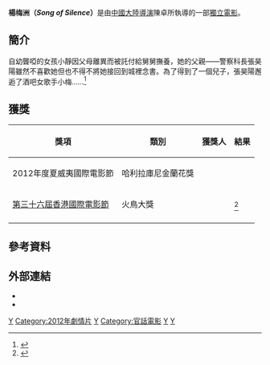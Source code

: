{{Infobox Film
| name                  = 楊梅洲
| original_name         = ''Song of Silence''
| image                 = Song of Silence.jpg
| caption               = 《楊梅洲》正式版海報 
| image_size            = 260px
| director              = 陳卓
| producer              = 陳卓<br />{{lang|en|Gianluigi Perrone}}<br />王沖
| producer_2            = 
| writer                = 
| screenplay            = 陳卓<br />陳浩洋<br />孫彥凱
| story                 = 
| based on              = 
| narrator              = 
| production_supervisor = 
| starring              = 李强<br />尹雅宁<br />吴冰滨<br />余宣
| music                 = 
| maintheme             = 蔣安青
| opentheme             = 
| endtheme              = 
| cinematography        = 十月
| editing               = 
| sound                 = 
| studio                = 北京老虎數字傳媒有限公司<br />豐收電影有限公司
| distributor           = 豐收電影有限公司<small>（中國大陸院線）</small>
| released              = {{CHNML}}2012年4月23日<br />{{SUI}}2012年9月25日<br />{{DEU}}2012年9月30日<br />{{ROC}}2012年11月9日
| issue date            = 
| sec-title             = 
| rate                  = 
| runtime               = 96分鐘
| country               = [[中國|中國]]
| language              = [[長沙話|長沙話]]、[[湘潭話|湘潭話]]
| sarft_id              = 
| imdb_id               = 2378467
| amg_id                =
| budget                = 
| gross                 = 
| preceded_by           = 
| followed_by           = 
| cn_name               = 
| hk_name               = 
| tw_name               = 
| sg_name               = 
}}

'''楊梅洲（''Song of Silence''）'''是由[[中國大陸|中國大陸]][[導演|導演]]陳卓所執導的一部[[獨立電影|獨立電影]]。

== 簡介 ==
自幼聾啞的女孩小靜因父母離異而被託付給舅舅撫養，她的父親——警察科長張昊陽雖然不喜歡她但也不得不將她接回到城裡念書。為了得到了一個兒子，張昊陽邂逅了酒吧女歌手小梅……<ref>{{cite web|author=翱翔|title=杨梅洲导演见面会|url=http://www.wxrb.com/node/shenghuo_2/2012-11-5/12115101816108371772.html|publisher=无锡新传媒网|accessdate=2013-05-08|deadurl=yes|archiveurl=https://web.archive.org/web/20160304122926/http://www.wxrb.com/node/shenghuo_2/2012-11-5/12115101816108371772.html|archivedate=2016-03-04}}</ref>

== 獲獎 ==
{| class="wikitable"
|-
!獎項 !! 類別 !! 獲獎人 !! 結果
|-
| 2012年度夏威夷國際電影節
| 哈利拉庫尼金蘭花獎
| 
| {{nom}}
|-
| [[第三十六屆香港國際電影節|第三十六屆香港國際電影節]]
| 火鳥大獎
| 
| {{won}}<ref>{{cite web|author=佚名|title=《杨梅洲》7月登陆百老汇 独立影片需要更多关注|url=http://www.m1905.com/news/20120711/541363.shtml|publisher=電影網|accessdate=2013-05-08}}</ref> 
|-
|}

== 參考資料 ==
{{Reflist}}

== 外部連結 ==
*{{douban}}
*{{IMDb title|2378467}}

[[Category:2012年中国电影作品|Y]]
[[Category:2012年劇情片|Category:2012年劇情片]]
[[Category:湖南取景电影|Y]]
[[Category:官話電影|Category:官話電影]]
[[Category:中國劇情片|Y]]
[[Category:中國愛情片|Y]]